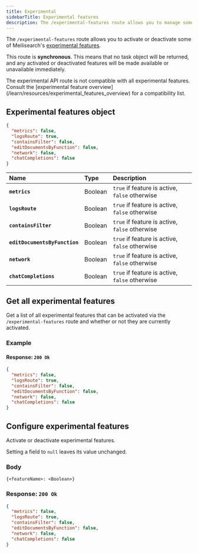 ```yaml
---
title: Experimental
sidebarTitle: Experimental features
description: The /experimental-features route allows you to manage some of Meilisearch's experimental features.
---
```




The `/experimental-features` route allows you to activate or deactivate some of Meilisearch's [experimental features](/learn/resources/experimental_features_overview).

This route is **synchronous**. This means that no task object will be returned, and any activated or deactivated features will be made available or unavailable immediately.

<Warning>
The experimental API route is not compatible with all experimental features. Consult the [experimental feature overview](/learn/resources/experimental_features_overview) for a compatibility list.
</Warning>

## Experimental features object

```json
{
  "metrics": false,
  "logsRoute": true,
  "containsFilter": false,
  "editDocumentsByFunction": false,
  "network": false,
  "chatCompletions": false
}
```

| Name                          | Type    | Description                                    |
| :---------------------------- | :------ | :--------------------------------------------- |
| **`metrics`**                 | Boolean | `true` if feature is active, `false` otherwise |
| **`logsRoute`**               | Boolean | `true` if feature is active, `false` otherwise |
| **`containsFilter`**          | Boolean | `true` if feature is active, `false` otherwise |
| **`editDocumentsByFunction`** | Boolean | `true` if feature is active, `false` otherwise |
| **`network`**                 | Boolean | `true` if feature is active, `false` otherwise |
| **`chatCompletions`**         | Boolean | `true` if feature is active, `false` otherwise |

## Get all experimental features

<RouteHighlighter method="GET" path="/experimental-features" />

Get a list of all experimental features that can be activated via the `/experimental-features` route and whether or not they are currently activated.

### Example

<CodeSamplesGetExperimentalFeatures1 />

#### Response: `200 Ok`

```json
{
  "metrics": false,
  "logsRoute": true,
  "containsFilter": false,
  "editDocumentsByFunction": false,
  "network": false,
  "chatCompletions": false
}
```

## Configure experimental features

<RouteHighlighter method="PATCH" path="/experimental-features" />

Activate or deactivate experimental features.

<CodeSamplesUpdateExperimentalFeatures1 />

Setting a field to `null` leaves its value unchanged.

### Body

```
{<featureName>: <Boolean>}
```

### Response: `200 Ok`

```json
{
  "metrics": false,
  "logsRoute": true,
  "containsFilter": false,
  "editDocumentsByFunction": false,
  "network": false,
  "chatCompletions": false
}
```
